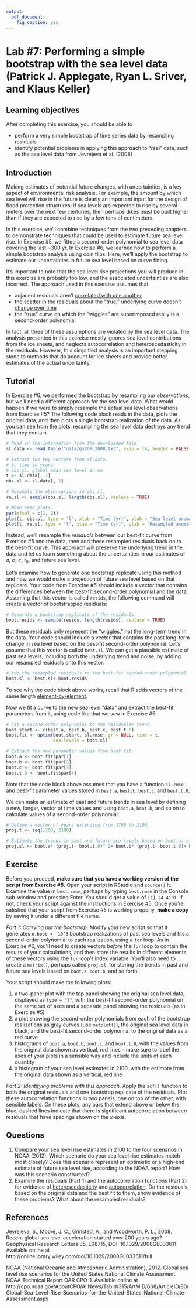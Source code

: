 ```yaml
---
output:
  pdf_document:
    fig_caption: yes
---
```


# Lab #7: Performing a simple bootstrap with the sea level data (Patrick J. Applegate, Ryan L. Sriver, and Klaus Keller)

<!-- Copyright 2015 by the Authors -->

<!-- This file is part of Risk Analysis in the Earth Sciences: A Lab Manual with Exercises in R. -->

<!-- This e-textbook is free software: you can redistribute it and/or modify it under the terms of the GNU General Public License as published by the Free Software Foundation, either version 3 of the License, or (at your option) any later version. -->

<!-- This e-textbook is distributed in the hope that it will be useful, but WITHOUT ANY WARRANTY; without even the implied warranty of MERCHANTABILITY or FITNESS FOR A PARTICULAR PURPOSE.  See the GNU General Public License for more details. -->

<!-- You should have received a copy of the GNU General Public License along with this e-textbook.  If not, see <http://www.gnu.org/licenses/>. -->

## Learning objectives

After completing this exercise, you should be able to

* perform a very simple bootstrap of time series data by resampling residuals
* identify potential problems in applying this approach to "real" data, such as the sea level data from Jevrejeva et al. (2008)

## Introduction

Making estimates of potential future changes, with uncertainties, is a key aspect of environmental risk analysis.  For example, the amount by which sea level will rise in the future is clearly an important input for the design of flood protection structures; if sea levels are expected to rise by several meters over the next few centuries, then perhaps dikes must be built higher than if they are expected to rise by a few tens of centimeters.  

In this exercise, we'll combine techniques from the two preceding chapters to demonstrate techniques that could be used to estimate future sea level rise.  In Exercise #5, we fitted a second-order polynomial to sea level data covering the last ~300 yr.  In Exercise #6, we learned how to perform a simple bootstrap analysis using coin flips.  Here, we'll apply the bootstrap to estimate our uncertainties in future sea level based on curve fitting.  

It's important to note that the sea level rise projections you will produce in this exercise are probably too low, and the associated uncertainties are also incorrect.  The approach used in this exercise assumes that

* adjacent residuals aren't [correlated with one another](https://en.wikipedia.org/wiki/Autocorrelation)
* the scatter in the residuals about the "true," underlying curve doesn't [change over time](https://en.wikipedia.org/wiki/Heteroscedasticity)
* the "true" curve on which the "wiggles" are superimposed really is a second-order polynomial

In fact, all three of these assumptions are violated by the sea level data.  The analysis presented in this exercise mostly ignores sea level contributions from the ice sheets, and neglects autocorrelation and heteroscedasticity in the residuals.  However, this simplified analysis is an important stepping stone to methods that do account for ice sheets and provide better estimates of the actual uncertainty.  

## Tutorial

In Exercise #6, we performed the bootstrap by resampling our *observations*, but we'll need a different approach for the sea level data.  What would happen if we were to simply resample the actual sea level observations from Exercise #5?  The following code block reads in the data, plots the original data, and then plots a single bootstrap realization of the data.  As you can see from the plots, resampling the sea level data destroys any trend that they contain.  

```r
# Read in the information from the downloaded file.  
sl.data <- read.table("data/gslGRL2008.txt", skip = 14, header = FALSE)

# Extract two key vectors from sl.data.  
# t, time in years
# obs.sl, global mean sea level in mm
t <- sl.data[, 1]
obs.sl <- sl.data[, 2]

# Resample the observations in obs.sl.  
re.sl <- sample(obs.sl, length(obs.sl), replace = TRUE)

# Make some plots.  
par(mfcol = c(1, 2))
plot(t, obs.sl, type = "l", xlab = "Time (yr)", ylab = "Sea level anomaly (mm)")
plot(t, re.sl, type = "l", xlab = "Time (yr)", ylab = "Resampled anomalies (mm)")
```

Instead, we'll resample the *residuals* between our best-fit curve from Exercise #5 and the data, then add these resampled residuals back on to the best-fit curve. This approach will preserve the underlying trend in the data and let us learn something about the uncertainties in our estimates of $a$, $b$, $c$, $t_0$, and future sea level.  

Let's examine how to generate one bootstrap replicate using this method and how we would make a projection of future sea level based on that replicate.  Your code from Exercise #5 should include a vector that contains the differences between the best-fit second-order polynomial and the data.  Assuming that this vector is called `resids`, the following command will create a vector of bootstrapped residuals: 

```r
# Generate a bootstrap replicate of the residuals.  
boot.resids <- sample(resids, length(resids), replace = TRUE)
```

But these residuals only represent the "wiggles," not the long-term trend in the data.  Your code should include a vector that contains the past long-term change in sea level based on the best-fit second-order polynomial.  Let's assume that this vector is called `best.sl`.  We can get a plausible estimate of past sea levels, including both the underlying trend and noise, by adding our resampled residuals onto this vector.  

```r
# Add the resampled residuals to the best-fit second-order polynomial.  
boot.sl <- best.sl+ boot.resids
```

To see why the code block above works, recall that R adds vectors of the same length [element-by-element](https://cran.r-project.org/doc/manuals/r-release/R-intro.html#Vector-arithmetic).  

Now we fit a curve to the new sea level "data" and extract the best-fit parameters from it, using code like that we saw in Exercise #5:

```r
# Fit a second-order polynomial to the residuals+ trend.  
boot.start <- c(best.a, best.b, best.c, best.t.0)
boot.fit <- optim(boot.start, sl.rmse, gr = NULL, time = t, 
                  sea.levels = boot.sl)

# Extract the new parameter values from boot.fit.  
boot.a <- boot.fit$par[1]
boot.b <- boot.fit$par[2]
boot.c <- boot.fit$par[3]
boot.t.0 <- boot.fit$par[4]
```

Note that the code block above assumes that you have a function `sl.rmse` and best-fit parameter values stored in `best.a`, `best.b`, `best.c`, and `best.t.0`.  

We can make an estimate of past and future trends in sea level by defining a new, longer, vector of time values and using `boot.a`, `boot.b`, and so on to calculate values of a second-order polynomial: 

```r
# Define a vector of years extending from 1700 to 2100.  
proj.t <- seq(1700, 2100)

# Estimate the trends in past and future sea levels based on boot.a, etc.
proj.sl <- boot.a* (proj.t- boot.t.0)^ 2+ boot.b* (proj.t- boot.t.0)+ boot.c
```

## Exercise

Before you proceed, **make sure that you have a working version of the script from Exercise #5.**  Open your script in RStudio and `source()` it.  Examine the value in `best.rmse`, perhaps by typing `best.rmse` in the Console sub-window and pressing Enter.  You should get a value of `[1] 24.4101`.  If not, check your script against the instructions in Exercise #5.  Once you're satisfied that your script from Exercise #5 is working properly, **make a copy** by saving it under a different file name.  

*Part 1: Carrying out the bootstrap.*  Modify your new script so that it generates `n.boot <- 10^3` bootstrap realizations of past sea levels and fits a second-order polynomial to each realization, using a `for` loop.  As in Exercise #6, you'll need to create vectors *before* the `for` loop to contain the results of your calculations, and then store the results in different elements of these vectors using the `for` loop's index variable.  You'll also need to create a `matrix()`, perhaps called `proj.sl`, for storing the trends in past and future sea levels based on `boot.a`, `boot.b`, and so forth.  

Your script should make the following plots: 

1. a two-panel plot with the top panel showing the original sea level data, displayed as `type = "l"`, with the best-fit second-order polynomial on the same set of axes and a separate panel showing the residuals (as in Exercise #5)
2. a plot showing the second-order polynomials from each of the bootstrap realizations as gray curves (use `matplot()`), the original sea level data in black, and the best-fit second-order polynomial to the original data as a red curve
3. histograms of `boot.a`, `boot.b`, `boot.c`, and `boot.t.0`, with the values from the original data shown as vertical, red lines -- make sure to label the axes of your plots in a sensible way and include the units of each quantity
4. a histogram of your sea level estimates in 2100, with the estimate from the original data shown as a vertical, red line  

*Part 2: Identifying problems with this approach.*  Apply the `acf()` function to both the original residuals and one bootstrap replicate of the residuals.  Plot these autocorrelation functions in two panels, one on top of the other, with sensible labels.  On these plots, any bars that extend above or below the blue, dashed lines indicate that there is significant autocorrelation between residuals that have spacings shown on the $x$-axis.  

## Questions

1. Compare your sea level rise estimates in 2100 to the four scenarios in NOAA (2012).  Which scenario do your sea level rise estimates match most closely?  Does this scenario represent an optimistic or a high-end estimate of future sea level rise, according to the NOAA report?  How was this scenario constructed?
2. Examine the residuals (Part 1) and the autocorrelation functions (Part 2) for evidence of [heteroscedasticity](https://en.wikipedia.org/wiki/Heteroscedasticity) and [autocorrelation](https://en.wikipedia.org/wiki/Autocorrelation).  Do the residuals, based on the original data and the best fit to them, show evidence of these problems?  What about the resampled residuals?

## References

Jevrejeva, S., Moore, J. C., Grinsted, A., and Woodworth, P. L., 2008.  Recent global sea level acceleration started over 200 years ago?  Geophysical Research Letters 35, L08715, DOI: 10.1029/2008GL033611.  Available online at http://onlinelibrary.wiley.com/doi/10.1029/2008GL033611/full  

NOAA (National Oceanic and Atmospheric Administration), 2012.  Global sea level rise scenarios for the United States National Climate Assessment.  NOAA Technical Report OAR CPO-1.  Available online at http://cpo.noaa.gov/AboutCPO/AllNews/TabId/315/ArtMID/668/ArticleID/80/Global-Sea-Level-Rise-Scenarios-for-the-United-States-National-Climate-Assessment.aspx  
